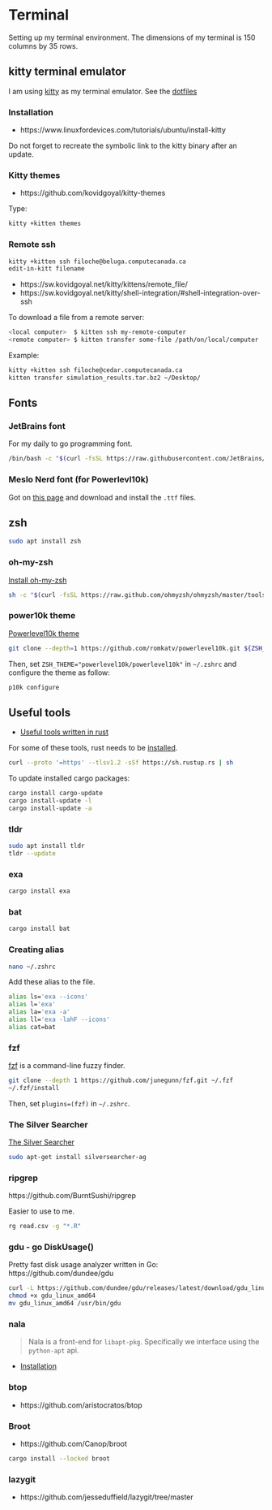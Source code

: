 # Terminal

Setting up my terminal environment. The dimensions of my terminal is 150 columns by 35 rows.

## kitty terminal emulator

I am using [kitty](https://sw.kovidgoyal.net/kitty/) as my terminal emulator. See the [dotfiles](dotfiles.qmd)

### Installation

- https://www.linuxfordevices.com/tutorials/ubuntu/install-kitty

Do not forget to recreate the symbolic link to the kitty binary after an update.

### Kitty themes

- https://github.com/kovidgoyal/kitty-themes

Type:

```bash
kitty +kitten themes
```

### Remote ssh

```bash
kitty +kitten ssh filoche@beluga.computecanada.ca
edit-in-kitt filename
```

- https://sw.kovidgoyal.net/kitty/kittens/remote_file/
- https://sw.kovidgoyal.net/kitty/shell-integration/#shell-integration-over-ssh

To download a file from a remote server:

```bash
<local computer>  $ kitten ssh my-remote-computer
<remote computer> $ kitten transfer some-file /path/on/local/computer
```

Example:

```bash
kitty +kitten ssh filoche@cedar.computecanada.ca
kitten transfer simulation_results.tar.bz2 ~/Desktop/
```

## Fonts

### JetBrains font

For my daily to go programming font.

```bash
/bin/bash -c "$(curl -fsSL https://raw.githubusercontent.com/JetBrains/JetBrainsMono/master/install_manual.sh)"
```

### Meslo Nerd font (for Powerlevl10k)

Got on [this page](https://github.com/romkatv/powerlevel10k/blob/master/font.md) and download and install the `.ttf` files.

## zsh

```bash
sudo apt install zsh
```

### oh-my-zsh

[Install oh-my-zsh](https://ohmyz.sh/#install)

```bash
sh -c "$(curl -fsSL https://raw.github.com/ohmyzsh/ohmyzsh/master/tools/install.sh)"
```

### power10k theme

[Powerlevel10k theme](https://github.com/romkatv/powerlevel10k)

```bash
git clone --depth=1 https://github.com/romkatv/powerlevel10k.git ${ZSH_CUSTOM:-$HOME/.oh-my-zsh/custom}/themes/powerlevel10k
```

Then, set `ZSH_THEME="powerlevel10k/powerlevel10k"` in `~/.zshrc` and configure the theme as follow:

```bash
p10k configure
```

## Useful tools

- [Useful tools written in rust](https://zaiste.net/posts/shell-commands-rust/)

For some of these tools, rust needs to be [installed](https://www.rust-lang.org/tools/install).

```bash
curl --proto '=https' --tlsv1.2 -sSf https://sh.rustup.rs | sh
```

To update installed cargo packages:

```bash
cargo install cargo-update
cargo install-update -l
cargo install-update -a
```

### tldr

```bash
sudo apt install tldr
tldr --update
```

### exa

```bash
cargo install exa
```

### bat

```bash
cargo install bat
```

### Creating alias

```bash
nano ~/.zshrc
```

Add these alias to the file.

```bash
alias ls='exa --icons'
alias l='exa'
alias la='exa -a'
alias ll='exa -lahF --icons'
alias cat=bat
```

### fzf

[fzf](https://github.com/junegunn/fzf) is a command-line fuzzy finder.

```bash
git clone --depth 1 https://github.com/junegunn/fzf.git ~/.fzf
~/.fzf/install
```

Then, set `plugins=(fzf)` in `~/.zshrc`.

### The Silver Searcher

[The Silver Searcher](https://github.com/ggreer/the_silver_searcher)

```bash
sudo apt-get install silversearcher-ag
```

### ripgrep

https://github.com/BurntSushi/ripgrep

Easier to use to me.

```bash
rg read.csv -g "*.R"
```

### gdu - go DiskUsage()

Pretty fast disk usage analyzer written in Go: https://github.com/dundee/gdu

```bash
curl -L https://github.com/dundee/gdu/releases/latest/download/gdu_linux_amd64.tgz | tar xz
chmod +x gdu_linux_amd64
mv gdu_linux_amd64 /usr/bin/gdu
```

### nala

> Nala is a front-end for `libapt-pkg`. Specifically we interface using the `python-apt` api.

- [Installation](https://github.com/volitank/nala)

### btop

- https://github.com/aristocratos/btop

### Broot

- https://github.com/Canop/broot

```bash
cargo install --locked broot
```

### lazygit

- https://github.com/jesseduffield/lazygit/tree/master
